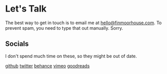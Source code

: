 <div class="page-wrapper index-wrapper">

# Let's Talk

The best way to get in touch is to email me at hello@finmoorhouse.com. To prevent spam, you need to type that out manually. Sorry.

## Socials

I don't spend much time on these, so they might be out of date.

[github](www.github.com)
[twitter](https://www.twitter.com/finmoorhouse)
[behance](?)
[vimeo](?)
[goodreads](https://www.goodreads.com/finm)

</div>
